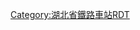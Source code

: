 <noinclude>{{BS-map
| title = 新墩站站线布置图
| map = </noinclude>
\\\\\\CONTg\CONTg\\\\\~~[[汉丹铁路]][[下行线|下]]、[[上行线]][[丹江站]]方向
\\\\\\STRg\STRf\\\CONTg\CONTg\~~[[汉宜铁路]]下、上行线[[宜昌东站]]方向
\\\\\\STR\STR\\\STRg\STRf\
\\\\\\STR\STR\\STRc2\STR3\STR\
\\\\\\STR\STR\STRc2\STR3+1\STRc4\STR\
\\\\\\STR\STR!~STRc2\STR3+1\STRc4\\STR\
\\\\\\STR!~STRc2\KRZ3+1u\STRc4\\\STR\
\\\\\STRc2\KRZ3+1u\STR!~STRc4\\\\STR\
\\\\STRc2\STR3+1\STR!~STRc4\STR\\\\STR\
\\\STRc2\STR3+1\STRc4\STR\STR\\\\STR\
\\STRc2\STR3+1\STRc4\STRc2\STR3\STR\\\\STR\
\STRc2\STR3+1\STRc4\STRc2\STR3+1\STRc4\STR\\\\STR\
\STR+1\STRc4\\STR+1\STRc4\\STR\\\\STR\
\STR\\\STR\\\STR\\\\STR\
\STR\\\STR\\STRc2\ABZg3\ENDEa\\\STR\
\STR\\\STR\STRc2\STR3+1\STR!~STRc4\STR\\\STR\
\STR\\ENDEa!~STRc2\ABZg3!~STRc2\STR3+1\STRc4\STR\STR\\\STR\
\STR\STRc2\ABZ3+1g\ABZg+1!~STRc4\STRc4\\STR\STR\\\STR\
\STR\STR+1\STRc4\STR\ENDEa\ENDEa\STR\STR\\\STR\
\STR\STR\\ABZg2\STR!~STRc3\STR\STR\STR\\\STR\
\STR\STR\\STR!~STRc1\ABZg+4\STR!~STRc2\ABZg3\STR\\\STR\
\STR\STR\\STR\ABZg2\ABZg+1!~STRc3\STR!~STRc4\STR\\\STR\
\STR\STR\\STR\STR!~STRc1\ABZg+4\STR\STR\\\STR\
\STR\STR\\STR\STR\ABZg2\STR!~STRc3\STR\\\STR\
\STR\STR\\STR\STR!~STRc2\ABZg3!~STRc1\ABZg+4\ABZg2\STRc3\\STR\
\STR\STR\\STR\ABZg+1\STR!~STRc4\ABZg2\STR!~STRc13\STR2+4\STRc3\STR\
\STR\STR\\STR!~STRc2\ABZg3\STR\STR!~STRc1\ABZg+4\STRc1\STR+4\STR\
\STR\STR\\ABZg+1\STR!~STRc4\STR\STR\ABZg2\STRc3\ENDEe\STR\
\STR\STR\STRc2\ABZg3\STR\STR\STR\STR!~STRc1\STR+4\\STR\
\STR\STR!~STRc2\ABZ1+3f\STR!~STRc4\STR\STR\STR\STR\STR\\STR\
\STR\ABZg+1\STR!~STRc4\STR\STR\STR\STR\STR\STR\\STR\
\STR\STR\STR\STR\STR\STR\STR\STR\STR\\STR\
\STR\STR\STR\STR\STR\STR\STR\STR\STR\\STR\
\STR\STR\STR\STR\STR\STR\STR\STR\STR\\STR\
\STR\STR\STR\STR\STR\STR\STR\STR\STR\\STR\
\STR\STR\STR\STR\STR\STR\STR\STR\STR\\STR\
\STR\STR\STR\STR\STR\STR\STR\STR\STR\\STR\
\STR\STR\STR\STR\STR\STR\STR\STR\STR\\STR\
\STR\STR\STR\STR\STR\STR\STR\STR\STR\\STR\
\STR\STR\STR\STR\STR\STR\STR\STR\STR\\STR\
\STR\STR\STR\STR\STR\STR\STR\STR\STR\\STR\
\STR+BSr\STR\STR\STR\STR\STR\STR\STR\STR\\STR\
\STR\STR\STR\STR\STR\STR\STR\STR\STR\\STR\
\STR\STR\STR\STR\STR\STR\STR\STR\STR\STRc2\ABZg3\
\STR\STR\STR\STR\STR\STR\STR\STR\STR!~STRc2\ABZ1+3f\STR!~STRc4\
\STR\STR\STR\STR\STR\STR\STR\STR!~STRc2\ABZ3+1g\STR!~STRc4\STR\
\ABZg2\STR!~STRc3\STR\STR\STR\STR\STR!~STRc2\ABZ3+1g\STRc4\ENDEe\STR\
\STR!~STRc1\ABZg+4\STR2\STR!~STRc3\STR\STR\ABZg+1\STRc4\\\STR\
\STR\STR\STRc1\ABZg+4\STR\STR!~STRc2\ABZg3\\\\STR\
\STR\ABZg2\STRc3\ABZg2\STR!~STRc3\ABZg+1\STR!~STRc4\\\\STR\
\STR\STR!~STRc1\STR2+4\STR!~STRc13\ABZg+4!~STRc2\ABZg3\STR\\\\STR\
\STR\STR\STRc1\ABZg+4\ABZg+1\STR!~STRc4\STR\\\\STR\
\STR\STR\\STR\ABZg2\STR!~STRc3\STR\\\\STR\
\STR\STR\\STR!~STRc2\ABZg3!~STRc1\ABZg+4\STR\\\\STR\
\STR\STR\\ABZg+1\STR!~STRc4\ABZg2\STR!~STRc3\\\\STR\
\STR\STR\\STR\STR\STR!~STRc1\ABZg+4\\\\STR\
\STR\STR\\STR\STR\STR\STRf\\\\STR\
\STR\STR\\STR\STR\STR\STR2\STRc3\\\STR\
\STR\STR\\STR\STR\STR\STRc1\STR2+4\STRc3\\STR\
\STR\STR\\STR\STR\STR\\STRc1\STR2+4\STRc3\STRf\
\STR\STR\\STR\STR\STR\\\STRc1\STR2+4\STR2!~STRc3\STRc3
\STR\STR\\STR\STR\STR\\\\STRc1\STR2+4!~STRc1\CONT4!~STRc3~~[[汉宜铁路]][[上行线]]，往[[汉口站]]
\STR\STR\STRc2\STR3\STR\STR\\\\\STRc1\CONT4~~[[汉丹铁路]]上行线，往汉口站
\STR\STR!~STRc2\STR3+1\STRc4\STR\STR\\\\\\
\STR!~STRc2\KRZ3+1o\STRc4\\STR\STR\\\\\\
STRc2\KRZ3+1o\STR!~STRc4\\\STR\STR\\\\\\
CONT1\STR!~STRc4\STR\\\STR2\STR2!~STRc3\STRc3\\\\\~~连接[[京广铁路]][[汉西站]]
\STR\STR\\\STRc1\STR2+4!~STRc1\STR2+4!~STRc3\STRc3\\\\
\STR\STR\\\\STRc1\STR2+4!~STRc1\STRl+4!~STRc3\STRfq\CONTfq\\~~往京广铁路[[丹水池站 (铁路)|丹水池站]]
\STR\STR\\\\\STRc1\STRl+4\STRgq\CONTfq\\~~从京广铁路丹水池站
CONTgq\KRZo\KRZo\STRq\STRq\STRq\STRq\STRq\STRq\STRfq\CONTfq\\~~京广铁路上行线，[[广州站]]到[[北京站]]
CONTgq\KRZo\KRZo\STRq\STRq\STRq\STRq\STRq\STRq\STRgq\CONTfq\\~~京广铁路[[下行线]]，北京站到广州站
\STR2\STR2!~STRc3\STRc3\\\\\\\\\
\STRc1\STR2+4!~STRc1\STR2+4!~STRc3\STRc3\\\\\\\\
\\STRc1\STR2+4!~STRc1\STRl+4!~STRc3\STRgq\CONTfq\\\\\\~~汉丹铁路下行线，从汉口站
\\\STRc1\STRl+4\STRgq\CONTfq\\\\\\
\\STRc2\STR3+l\STRq\STRgq\CONTfq\\\\\\~~从汉口站
\\CONT1\STRc4\\\\\\\\\~~往京广铁路汉西站
<noinclude>}}

{{Rdt intro|[[新墩站]]}}

[[Category:湖北省鐵路車站RDT]]
</noinclude>